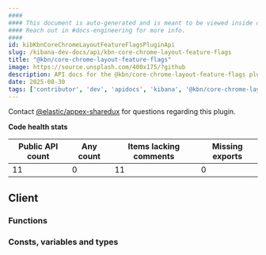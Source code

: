 ```yaml
---
####
#### This document is auto-generated and is meant to be viewed inside our experimental, new docs system.
#### Reach out in #docs-engineering for more info.
####
id: kibKbnCoreChromeLayoutFeatureFlagsPluginApi
slug: /kibana-dev-docs/api/kbn-core-chrome-layout-feature-flags
title: "@kbn/core-chrome-layout-feature-flags"
image: https://source.unsplash.com/400x175/?github
description: API docs for the @kbn/core-chrome-layout-feature-flags plugin
date: 2025-08-30
tags: ['contributor', 'dev', 'apidocs', 'kibana', '@kbn/core-chrome-layout-feature-flags']
---
```




Contact [@elastic/appex-sharedux](https://github.com/orgs/elastic/teams/appex-sharedux) for questions regarding this plugin.

**Code health stats**

| Public API count  | Any count | Items lacking comments | Missing exports |
|-------------------|-----------|------------------------|-----------------|
| 11 | 0 | 11 | 0 |

## Client

### Functions
<DocDefinitionList data={kbnCoreChromeLayoutFeatureFlagsObj.client.functions}/>

### Consts, variables and types
<DocDefinitionList data={kbnCoreChromeLayoutFeatureFlagsObj.client.misc}/>

